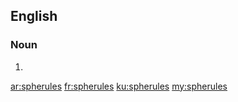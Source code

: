 ==English==

===Noun===
{{head|en|plural}}

# {{plural of|spherule|lang=en|nocat=1}}

[[ar:spherules]]
[[fr:spherules]]
[[ku:spherules]]
[[my:spherules]]